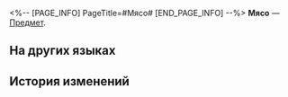 <%-- [PAGE_INFO]
PageTitle=#Мясо#
[END_PAGE_INFO] --%>
{{Предмет Инфобокс
|id          = 260033
|Изображение = Предмет Мясо.png
|Тип         = 
|Инвентарь   = 
|Редкость    = 2
|Эффект      = 
|Описание    = Редки ингредиент: мясо для приготовления блюд.
|Источник1   = [[Магазин]]
}}
{{Описание|Откуда жадный торговец взял мясо? Кажется, это ещё один секрет этой загадочной земли.}}
'''Мясо''' — [[Предмет]].

==На других языках==
{{На других языках
|en   = Meat Ingredient
|zhs  = 肉材
|zht  = 肉材
|ja   = お肉
|ko   = 고기
|es   = Carne
|fr   = Viande
|ru   = Мясо
|th   = เนื้อสัตว์
|vi   = Thịt
|de   = Fleischzutat
|id   = Daging
|pt   = Carne
}}

==История изменений==
{{История изменений|3.5}}